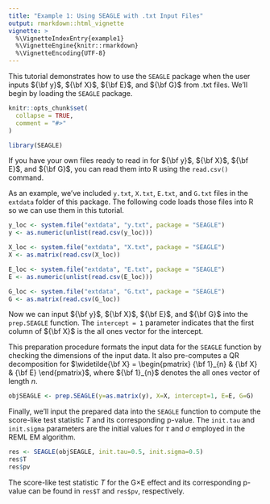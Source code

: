 ```yaml
---
title: "Example 1: Using SEAGLE with .txt Input Files"
output: rmarkdown::html_vignette
vignette: >
  %\VignetteIndexEntry{example1}
  %\VignetteEngine{knitr::rmarkdown}
  %\VignetteEncoding{UTF-8}
---
```


This tutorial demonstrates how to use the `SEAGLE` package when the user inputs ${\bf y}$, ${\bf X}$, ${\bf E}$, and ${\bf G}$ from .txt files.  We'll begin by loading the `SEAGLE` package.

```r
knitr::opts_chunk$set(
  collapse = TRUE,
  comment = "#>"
)
```

```r
library(SEAGLE)
```

If you have your own files ready to read in for ${\bf y}$, ${\bf X}$, ${\bf E}$, and ${\bf G}$, you can read them into R using the `read.csv()` command.

As an example, we've included `y.txt`, `X.txt`, `E.txt`, and `G.txt` files in the `extdata` folder of this package.  The following code loads those files into R so we can use them in this tutorial.

```r
y_loc <- system.file("extdata", "y.txt", package = "SEAGLE")
y <- as.numeric(unlist(read.csv(y_loc)))

X_loc <- system.file("extdata", "X.txt", package = "SEAGLE")
X <- as.matrix(read.csv(X_loc))

E_loc <- system.file("extdata", "E.txt", package = "SEAGLE")
E <- as.numeric(unlist(read.csv(E_loc)))

G_loc <- system.file("extdata", "G.txt", package = "SEAGLE")
G <- as.matrix(read.csv(G_loc))
```

Now we can input ${\bf y}$, ${\bf X}$, ${\bf E}$, and ${\bf G}$ into the `prep.SEAGLE` function.  The `intercept = 1` parameter indicates that the first column of ${\bf X}$ is the all ones vector for the intercept.

This preparation procedure formats the input data for the `SEAGLE` function by checking the dimensions of the input data.  It also pre-computes a QR decomposition for $\widetilde{\bf X} = \begin{pmatrix} {\bf 1}_{n} & {\bf X} & {\bf E} \end{pmatrix}$, where ${\bf 1}_{n}$ denotes the all ones vector of length $n$.

```r
objSEAGLE <- prep.SEAGLE(y=as.matrix(y), X=X, intercept=1, E=E, G=G)
```

Finally, we'll input the prepared data into the `SEAGLE` function to compute the score-like test statistic $T$ and its corresponding p-value.  The `init.tau` and `init.sigma` parameters are the initial values for $\tau$ and $\sigma$ employed in the REML EM algorithm.

```r
res <- SEAGLE(objSEAGLE, init.tau=0.5, init.sigma=0.5)
res$T
res$pv
```

The score-like test statistic $T$ for the G$\times$E effect and its corresponding p-value can be found in `res$T` and `res$pv`, respectively.

